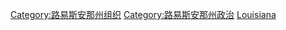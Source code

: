 {{Commons category|Government of Louisiana}}
[[Category:路易斯安那州组织|Category:路易斯安那州组织]]
[[Category:路易斯安那州政治|Category:路易斯安那州政治]]
[[Category:美國州政府|Louisiana]]